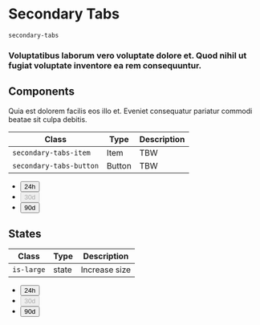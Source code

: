 # Secondary Tabs

`secondary-tabs`

### Voluptatibus laborum vero voluptate dolore et. Quod nihil ut fugiat voluptate inventore ea rem consequuntur.

## Components

Quia est dolorem facilis eos illo et. Eveniet consequatur pariatur commodi beatae sit culpa debitis.

| Class              | Type   | Description |
| ------------------ | ------ | ----------- |
| `secondary-tabs-item`   | Item   | TBW         |
| `secondary-tabs-button` | Button | TBW         |


<Preview>
  <ul class="secondary-tabs">
    <li class="secondary-tabs-item">
      <button class="secondary-tabs-button">
        <span class="text">24h</span>
      </button>
    </li>
    <li class="secondary-tabs-item">
      <button class="secondary-tabs-button" disabled>
        <span class="text">30d</span>
      </button>
    </li>
    <li class="secondary-tabs-item">
      <button class="secondary-tabs-button">
        <span class="text">90d</span>
      </button>
    </li>
  </ul>
</Preview>


## States

| Class              | Type   | Description |
| ------------------ | ------ | ----------- |
| `is-large`         | state  | Increase size         |

<Preview>
  <ul class="secondary-tabs is-large">
    <li class="secondary-tabs-item">
      <button class="secondary-tabs-button">
        <span class="text">24h</span>
      </button>
    </li>
    <li class="secondary-tabs-item">
      <button class="secondary-tabs-button" disabled>
        <span class="text">30d</span>
      </button>
    </li>
    <li class="secondary-tabs-item">
      <button class="secondary-tabs-button">
        <span class="text">90d</span>
      </button>
    </li>
  </ul>
</Preview>